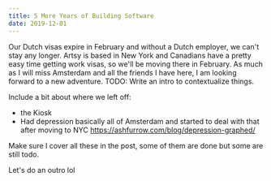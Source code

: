 ```yaml
---
title: 5 More Years of Building Software
date: 2019-12-01
---
```



Our Dutch visas expire in February and without a Dutch employer, we can't stay any longer. Artsy is based in New York and Canadians have a pretty easy time getting work visas, so we'll be moving there in February. As much as I will miss Amsterdam and all the friends I have here, I am looking forward to a new adventure.
TODO: Write an intro to contextualize things.

Include a bit about where we left off:

- the Kiosk
- Had depression basically all of Amsterdam and started to deal with that after moving to NYC https://ashfurrow.com/blog/depression-graphed/

Make sure I cover all these in the post, some of them are done but some are still todo.

<Timeline2 />

Let's do an outro lol
